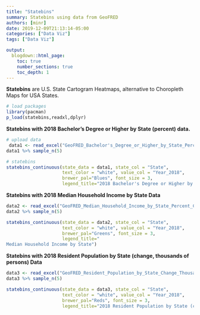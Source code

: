 ```yaml
---
title: "Statebins"
summary: Statebins using data from GeoFRED
authors: [minr]
date: 2019-12-09T21:13:14-05:00
categories: ["Data Viz"]
tags: ["Data Viz"]

output:
  blogdown::html_page:
    toc: true
    number_sections: true
    toc_depth: 1   
---
```


**Statebins** are U.S. State Cartogram Heatmaps, alternative to Choropleth Maps for USA States.

```r
# load packages
library(pacman)
p_load(statebins,readxl,dplyr)
```


**Statebins with 2018 Bachelor's Degree or Higher by State (percent) data.**
```r
# upload data
 data1 <- read_excel("GeoFRED_Bachelor's_Degree_or_Higher_by_State_Percent.xls", skip = 1)
data1 %>% sample_n(5)
```

```r
# statebins
statebins_continuous(state_data = data1, state_col = "State",
                     text_color = "white", value_col = "Year_2018",
                     brewer_pal="Blues", font_size = 3,
                     legend_title="2018 Bachelor's Degree or Higher by State (percent)")
```



**Statebins with 2018 Median Household Income by State Data**
```r
data2 <- read_excel("GeoFRED_Median_Household_Income_by_State_Percent_Change.xls", skip = 1)
data2 %>% sample_n(5)
```

```r
statebins_continuous(state_data = data2, state_col = "State",
                     text_color = "white", value_col = "Year_2018",
                     brewer_pal="Greens", font_size = 3,
                     legend_title="
Median Household Income by State")
```


**Statebins with 2018 Resident Population by State (change, thousands of persons) Data**
```r
data3 <- read_excel("GeoFRED_Resident_Population_by_State_Change_Thousands_of_Persons.xls", skip=1)
data3 %>% sample_n(5)
```

```r
statebins_continuous(state_data = data3, state_col = "State",
                     text_color = "white", value_col = "Year_2018",
                     brewer_pal="Reds", font_size = 3, 
                     legend_title="2018 Resident Population by State (change, thousands of persons) ")
```

